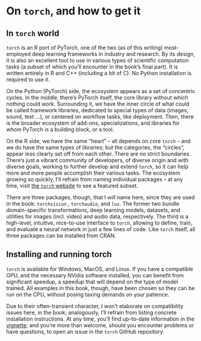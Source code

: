 # On `torch`, and how to get it {#sec:basics-torch}

## In `torch` world

`torch` is an R port of PyTorch, one of the two (as of this writing) most-employed deep learning frameworks in industry and research. By its design, it is also an excellent tool to use in various types of scientific computation tasks (a subset of which you'll encounter in the book's final part). It is written entirely in R and C++ (including a bit of C). No Python installation is required to use it.

On the Python (PyTorch) side, the ecosystem appears as a set of concentric cycles. In the middle, there's PyTorch\index{PyTorch} itself, the core library without which nothing could work. Surrounding it, we have the inner circle of what could be called framework libraries, dedicated to special types of data (images, sound, text ...), or centered on workflow tasks, like deployment. Then, there is the broader ecosystem of add-ons, specializations, and libraries for whom PyTorch is a building block, or a tool.

On the R side, we have the same "heart" -- all depends on core `torch` -- and we do have the same types of libraries; but the categories, the "circles", appear less clearly set off from each other. There are no strict boundaries. There's just a vibrant community of developers, of diverse origin and with diverse goals, working to further develop and extend `torch`, so it can help more and more people accomplish their various tasks. The ecosystem growing so quickly, I'll refrain from naming individual packages -- at any time, visit [the `torch` website](https://torch.mlverse.org/packages/) to see a featured subset.

There are three packages, though, that I *will* name here, since they are used in the book: `torchvision` , `torchaudio`, and `luz`. The former two bundle domain-specific transformations, deep learning models, datasets, and utilities for images (incl. video) and audio data, respectively. The third is a high-level, intuitive, nice-to-use interface to `torch`, allowing to define, train, and evaluate a neural network in just a few lines of code. Like `torch` itself, all three packages can be installed from CRAN.

## Installing and running torch

`torch` is available for Windows, MacOS, and Linux. If you have a compatible GPU, and the necessary NVidia software installed, you can benefit from significant speedup, a speedup that will depend on the type of model trained. All examples in this book, though, have been chosen so they can be run on the CPU, without posing taxing demands on your patience.

Due to their often-transient character, I won't elaborate on compatibility issues here, in the book; analogously, I'll refrain from listing concrete installation\index{installation} instructions. At any time, you'll find up-to-date information in the [vignette](https://cran.r-project.org/web/packages/torch/vignettes/installation.html); and you're more than welcome, should you encounter problems or have questions, to open an issue in the `torch` GitHub repository.
